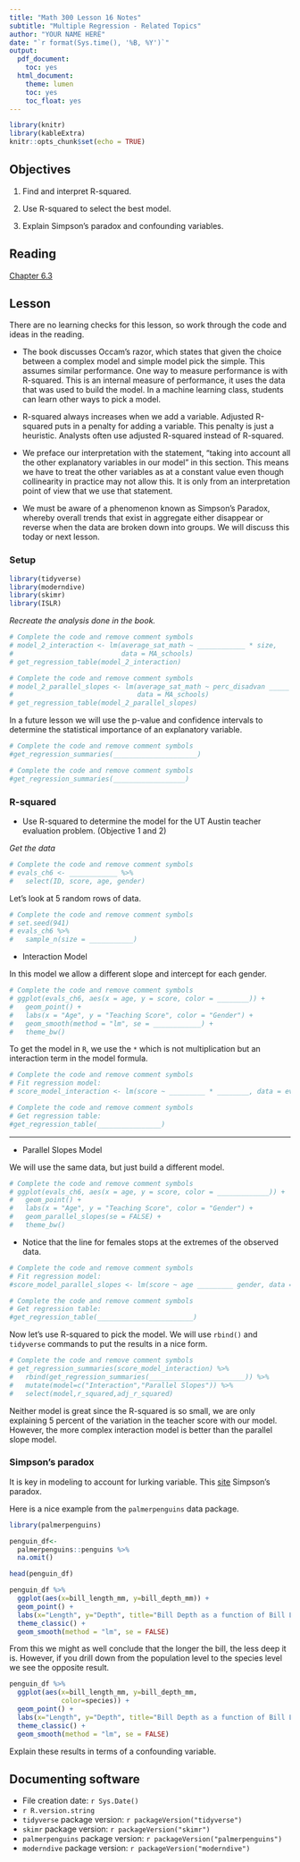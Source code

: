 ```yaml
---
title: "Math 300 Lesson 16 Notes"
subtitle: "Multiple Regression - Related Topics"
author: "YOUR NAME HERE"
date: "`r format(Sys.time(), '%B, %Y')`"
output:
  pdf_document:
    toc: yes
  html_document:
    theme: lumen
    toc: yes
    toc_float: yes
---
```



```r
library(knitr)
library(kableExtra)
knitr::opts_chunk$set(echo = TRUE)
```

## Objectives

1. Find and interpret R-squared.

2. Use R-squared to select the best model.

3. Explain Simpson's paradox and confounding variables. 


## Reading 

[Chapter 6.3](https://moderndive.com/6-multiple-regression.html#mult-reg-related-topics)

## Lesson 

There are no learning checks for this lesson, so work through the code and ideas in the reading. 

+ The book discusses Occam's razor, which states that given the choice between a complex model and simple model pick the simple. This assumes similar performance. One way to measure performance is with R-squared. This is an internal measure of performance, it uses the data that was used to build the model. In a machine learning class, students can learn other ways to pick a model. 

+ R-squared always increases when we add a variable. Adjusted R-squared puts in a penalty for adding a variable. This penalty is just a heuristic. Analysts often use adjusted R-squared instead of R-squared.   

+ We preface our interpretation with the statement, “taking into account all the other explanatory variables in our model” in this section. This means we have to treat the other variables as at a constant value even though collinearity in practice may not allow this. It is only from an interpretation point of view that we use that statement. 

+ We must be aware of a phenomenon known as Simpson’s Paradox, whereby overall trends that exist in aggregate either disappear or reverse when the data are broken down into groups. We will discuss this today or next lesson.

### Setup

```r
library(tidyverse)
library(moderndive)
library(skimr)
library(ISLR)
``` 

*Recreate the analysis done in the book.*

```r
# Complete the code and remove comment symbols
# model_2_interaction <- lm(average_sat_math ~ ____________ * size, 
#                           data = MA_schools)
# get_regression_table(model_2_interaction)
```

```r
# Complete the code and remove comment symbols
# model_2_parallel_slopes <- lm(average_sat_math ~ perc_disadvan _____ size, 
#                               data = MA_schools)
# get_regression_table(model_2_parallel_slopes)
```

In a future lesson we will use the p-value and confidence intervals to determine the statistical importance of an explanatory variable. 

```r
# Complete the code and remove comment symbols
#get_regression_summaries(_____________________)
```


```r
# Complete the code and remove comment symbols
#get_regression_summaries(__________________)
```

### R-squared  

- Use R-squared to determine the model for the UT Austin teacher evaluation problem. (Objective 1 and 2)

*Get the data*

```r
# Complete the code and remove comment symbols
# evals_ch6 <- ____________ %>%
#   select(ID, score, age, gender)
```

Let's look at 5 random rows of data.

```r
# Complete the code and remove comment symbols
# set.seed(941)
# evals_ch6 %>%
#   sample_n(size = ___________)
```


- Interaction Model 

In this model we allow a different slope and intercept for each gender. 

```r
# Complete the code and remove comment symbols
# ggplot(evals_ch6, aes(x = age, y = score, color = ________)) +
#   geom_point() +
#   labs(x = "Age", y = "Teaching Score", color = "Gender") +
#   geom_smooth(method = "lm", se = ____________) +
#   theme_bw()
```

To get the model in `R`, we use the `*` which is not multiplication but an interaction term in the model formula.

```r
# Complete the code and remove comment symbols
# Fit regression model:
# score_model_interaction <- lm(score ~ _________ * ________, data = evals_ch6)
```


```r
# Complete the code and remove comment symbols
# Get regression table:
#get_regression_table(________________)
```


*** 

- Parallel Slopes Model 

We will use the same data, but just build a different model.

```r
# Complete the code and remove comment symbols
# ggplot(evals_ch6, aes(x = age, y = score, color = _____________)) +
#   geom_point() +
#   labs(x = "Age", y = "Teaching Score", color = "Gender") +
#   geom_parallel_slopes(se = FALSE) +
#   theme_bw()
```

+ Notice that the line for females stops at the extremes of the observed data.

```r
# Complete the code and remove comment symbols
# Fit regression model:
#score_model_parallel_slopes <- lm(score ~ age _________ gender, data = evals_ch6)
```


```r
# Complete the code and remove comment symbols
# Get regression table:
#get_regression_table(________________________)
```

Now let's use R-squared to pick the model. We will use `rbind()` and `tidyverse` commands to put the results in a nice form. 

```r
# Complete the code and remove comment symbols
# get_regression_summaries(score_model_interaction) %>%
#   rbind(get_regression_summaries(________________________)) %>%
#   mutate(model=c("Interaction","Parallel Slopes")) %>%
#   select(model,r_squared,adj_r_squared)
```

Neither model is great since the R-squared is so small, we are only explaining 5 percent of the variation in the teacher score with our model. However, the more complex interaction model is better than the parallel slope model.  

### Simpson's paradox

It is key in modeling to account for lurking variable. This [site](https://towardsdatascience.com/simpsons-paradox-and-interpreting-data-6a0443516765) Simpson's paradox. 

Here is a nice example from the `palmerpenguins` data package.

```r
library(palmerpenguins)
```

```r
penguin_df<- 
  palmerpenguins::penguins %>%
  na.omit()
```

```r
head(penguin_df)
```

```r
penguin_df %>%
  ggplot(aes(x=bill_length_mm, y=bill_depth_mm)) +
  geom_point() + 
  labs(x="Length", y="Depth", title="Bill Depth as a function of Bill Length") +
  theme_classic() +
  geom_smooth(method = "lm", se = FALSE) 
```

From this we might as well conclude that the longer the bill, the less deep it is. However, if you drill down from the population level to the species level we see the opposite result.

```r
penguin_df %>%
  ggplot(aes(x=bill_length_mm, y=bill_depth_mm, 
             color=species)) +
  geom_point() + 
  labs(x="Length", y="Depth", title="Bill Depth as a function of Bill Length") +
  theme_classic() +
  geom_smooth(method = "lm", se = FALSE) 
```

Explain these results in terms of a confounding variable.

## Documenting software 

  * File creation date: `r Sys.Date()`
  * `r R.version.string`
  * `tidyverse` package version: `r packageVersion("tidyverse")`
  * `skimr` package version: `r packageVersion("skimr")`
  * `palmerpenguins` package version: `r packageVersion("palmerpenguins")`  
  * `moderndive` package version: `r packageVersion("moderndive")`
